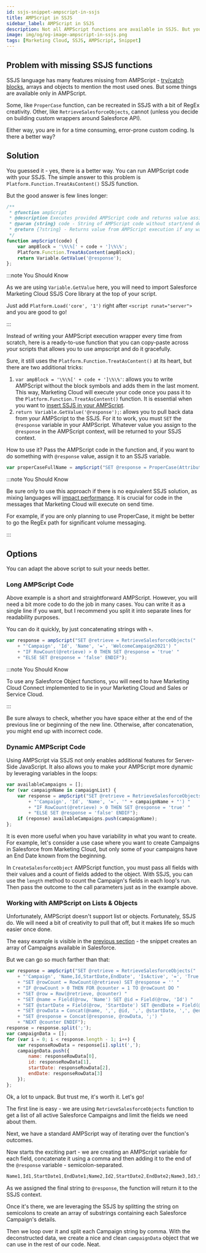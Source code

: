 ```yaml
---
id: ssjs-snippet-ampscript-in-ssjs
title: AMPScript in SSJS
sidebar_label: AMPScript in SSJS
description: Not all AMPScript functions are available in SSJS. But you still can use them.
image: img/og/og-image-ampscript-in-ssjs.png
tags: [Marketing Cloud, SSJS, AMPScript, Snippet]
---
```



<LeadText content="Not all AMPScript functions are available in SSJS. But you still can use them." />

## Problem with missing SSJS functions

SSJS language has many features missing from AMPScript - [try/catch blocks](../ssjs/debugging-ssjs.mdx#try-to-catch-the-error), arrays and objects to mention the most used ones. But some things are available only in AMPScript.

Some, like `ProperCase` function, can be recreated in SSJS with a bit of RegEx creativity. Other, like `RetrieveSalesforceObjects`, cannot (unless you decide on building custom wrappers around Salesforce API).

Either way, you are in for a time consuming, error-prone custom coding. Is there a better way?

## Solution

You guessed it - yes, there is a better way. You can run AMPScript code with your SSJS. The simple answer to this problem is `Platform.Function.TreatAsContent()` SSJS function.

But the good answer is few lines longer:

```js
/**
 * @function ampScript
 * @description Executes provided AMPScript code and returns value assigned to @Response variable
 * @param {string} code - String of AMPScript code without start/end delimiters. Final outcome should be assigned to @Response to enable passing back to SSJS
 * @return {?string} - Returns value from AMPScript execution if any was assigned to @Response variable
 */
function ampScript(code) {
    var ampBlock = '\%\%[' + code + ']\%\%';
    Platform.Function.TreatAsContent(ampBlock);
    return Variable.GetValue('@response');
};
```

:::note You Should Know

As we are using `Variable.GetValue` here, you will need to import Salesforce Marketing Cloud SSJS Core library at the top of your script.

Just add `Platform.Load('core', '1')` right after `<script runat="server">` and you are good to go!

:::

Instead of writing your AMPScript execution wrapper every time from scratch, here is a ready-to-use function that you can copy-paste across your scripts that allows you to use ampscript and do it gracefully.

Sure, it still uses the `Platform.Function.TreatAsContent()` at its heart, but there are two additional tricks:

1. `var ampBlock = '\%\%[' + code + ']\%\%'`: allows you to write AMPScript without the block symbols and adds them in the last moment. This way, Marketing Cloud will execute your code once you pass it to the `Platform.Function.TreatAsContent()` function. It is essential when you want to [insert SSJS in your AMPScript](#dynamic-ampscript-code).
2. `return Variable.GetValue('@response');`: allows you to pull back data from your AMPScript to the SSJS. For it to work, you must `SET` the `@response` variable in your AMPScript. Whatever value you assign to the `@response` in the AMPScript context, will be returned to your SSJS context.

How to use it? Pass the AMPScript code in the function and, if you want to do something with `@response` value, assign it to an SSJS variable.

```js title="As JavaScript lacks native ProperCase, we can use AMPScript for that"
var properCaseFullName = ampScript("SET @response = ProperCase(AttributeValue('fullName'))");
```

:::note You Should Know

Be sure only to use this approach if there is no equivalent SSJS solution, as mixing languages will [impact performance](./ssjs-vs-ampscript-performance.mdx). It is crucial for code in the messages that Marketing Cloud will execute on send time.

For example, if you are only planning to use ProperCase, it might be better to go the RegEx path for significant volume messaging.

:::

## Options

You can adapt the above script to suit your needs better.

### Long AMPScript Code

Above example is a short and straightforward AMPScript. However, you will need a bit more code to do the job in many cases. You can write it as a single line if you want, but I recommend you split it into separate lines for readability purposes.

You can do it quickly, by just concatenating strings with `+`.

```js title="Check whether there is a Campaign in Salesforce called 'WelcomeCampaign2021'"
var response = ampScript("SET @retrieve = RetrieveSalesforceObjects("
    + "'Campaign', 'Id', 'Name', '=', 'WelcomeCampaign2021') "
    + "IF RowCount(@retrieve) > 0 THEN SET @response = 'true' "
    + "ELSE SET @response = 'false' ENDIF");
```

:::note You Should Know

To use any Salesforce Object functions, you will need to have Marketing Cloud Connect implemented to tie in your Marketing Cloud and Sales or Service Cloud.

:::

Be sure always to check, whether you have space either at the end of the previous line or beginning of the new line. Otherwise, after concatenation, you might end up with incorrect code.

### Dynamic AMPScript Code

Using AMPScript via SSJS not only enables additional features for Server-Side JavaScript. It also allows you to make your AMPScript more dynamic by leveraging variables in the loops:

```js {4} title="Same check as above, but for multiple campaigns and output to an array"
var availableCampaigns = [];
for (var campaignName in campaignList) {
    var response = ampScript("SET @retrieve = RetrieveSalesforceObjects("
        + "'Campaign', 'Id', 'Name', '=', '" + campaignName + "') "
        + "IF RowCount(@retrieve) > 0 THEN SET @response = 'true' "
        + "ELSE SET @response = 'false' ENDIF");
    if (reponse) availableCampaigns.push(campaignName);
};
```

It is even more useful when you have variability in what you want to create. For example, let's consider a use case where you want to create Campaigns in Salesforce from Marketing Cloud, but only some of your campaigns have an End Date known from the beginning.

In `CreateSalesforceObject` AMPScript function, you must pass all fields with their values and a count of fields added to the object. With SSJS, you can use the `length` method to count the Campaign's fields in each loop's run. Then pass the outcome to the call parameters just as in the example above.

### Working with AMPScript on Lists & Objects

Unfortunately, AMPScript doesn't support list or objects. Fortunately, SSJS do. We will need a bit of creativity to pull that off, but it makes life so much easier once done.

The easy example is visible in the [previous section](#dynamic-ampscript-code) - the snippet creates an array of Campaigns available in Salesforce.

But we can go so much farther than that:

```js {8-9,11,14}
var response = ampScript("SET @retrieve = RetrieveSalesforceObjects("
    + "'Campaign', 'Name,Id,StartDate,EndDate', 'IsActive', '=', 'True') "
    + "SET @rowCount = RowCount(@retrieve) SET @response = '' "
    + "IF @rowCount > 0 THEN FOR @counter = 1 TO @rowCount DO "
    + "SET @row = Row(@retrieve, @counter) "
    + "SET @name = Field(@row, 'Name') SET @id = Field(@row, 'Id') "
    + "SET @startDate = Field(@row, 'StartDate') SET @endDate = Field(@row, 'EndDate') "
    + "SET @rowData = Concat(@name, ',', @id, ',', @startDate, ',', @endDate) "
    + "SET @response = Concat(@response, @rowData, ';') "
    + "NEXT @counter ENDIF");
response = response.split(';');
var campaignData = [];
for (var i = 0; i < response.length - 1; i++) {
    var responseRowData = response[i].split(',');
    campaignData.push({
        name: responseRowData[0],
        id: responseRowData[1],
        startDate: responseRowData[2],
        endDate: responseRowData[3]
    });
};
```

Ok, a lot to unpack. But trust me, it's worth it. Let's go!

The first line is easy - we are using `RetrieveSalesforceObjects` function to get a list of all active Salesforce Campaigns and limit the fields we need about them.

Next, we have a standard AMPScript way of iterating over the function's outcomes.

Now starts the exciting part - we are creating an AMPScript variable for each field, concatenate it using a comma and then adding it to the end of the `@response` variable - semicolon-separated.

```css title="Structure of the AMPScript output"
Name1,Id1,StartDate1,EndDate1;Name2,Id2,StartDate2,EndDate2;Name3,Id3,StartDate3,EndDate3
```

As we assigned the final string to `@response`, the function will return it to the SSJS context.

Once it's there, we are leveraging the SSJS by splitting the string on semicolons to create an array of substrings containing each Salesforce Campaign's details.

Then we loop over it and split each Campaign string by comma. With the deconstructed data, we create a nice and clean `campaignData` object that we can use in the rest of our code. Neat.


